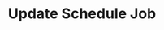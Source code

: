 ---
title: Update Schedule Job
openapi: patch /schedules/v1/cron-jobs/{id}/
slug: update-schedule-job
---